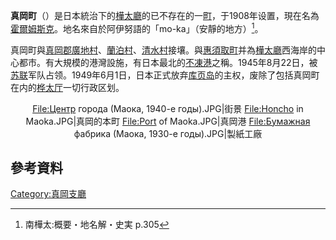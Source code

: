 {{日本町村 (廢除)|
自治體名=真岡|
町村=町|
町村章=|
日文原名=真岡町|
平假名=まおかちょう|
羅馬字拼音=Maoka-chō|
都道府縣=樺太廳|
廢除時間=1949年6月1日| 
廢除理由=放棄領土主權| 
廢除時處置=|
現在自治體=|
支廳=真岡支廳|
郡=真岡郡|
編號=|
面積=|
邊界未定=|
人口=19,193|
統計時間=1941年12月1日 |
自治體=|
樹=|
花=|
鳥=|
其他象徵物=|
其他象徵=|
郵遞區號=|
所在地=|
電話號碼=|
外部連結=|
經度=|
緯度=|
地圖=|
註記=|
}}
'''真岡町'''（{{jpn|j=真岡町|hg=まおかちょう|rm=Maoka chō|f=y}}）是日本統治下的[[樺太廳|樺太廳]]的已不存在的一[[町|町]]，于1908年设置，現在名為[[霍爾姆斯克|霍爾姆斯克]]。地名來自於阿伊努語的「mo-ka」（安靜的地方）<ref>南樺太:概要・地名解・史実 p.305</ref>。

真岡町與[[真岡郡|真岡郡]][[廣地村|廣地村]]、[[蘭泊村|蘭泊村]]、[[清水村_(樺太廳)|清水村]]接壤。與[[惠須取町|惠須取町]]并為[[樺太廳|樺太廳]]西海岸的中心都市。有大規模的港灣設施，有日本最北的[[不凍港|不凍港]]之稱。1945年8月22日，被[[苏联|苏联]]军队占领。1949年6月1日，日本正式放弃[[库页岛|库页岛]]的主权，废除了包括真岡町在内的[[桦太厅|桦太厅]]一切行政区划。
<center>
<gallery>
File:Центр города (Маока, 1940-е годы).JPG|街景
File:Honcho in Maoka.JPG|真岡的本町
File:Port of Maoka.JPG|真岡港
File:Бумажная фабрика (Маока, 1930-е годы).JPG|製紙工廠
</gallery>
</center>
==參考資料==
{{reflist}}
{{真岡支廳}}
[[Category:真岡支廳|Category:真岡支廳]]